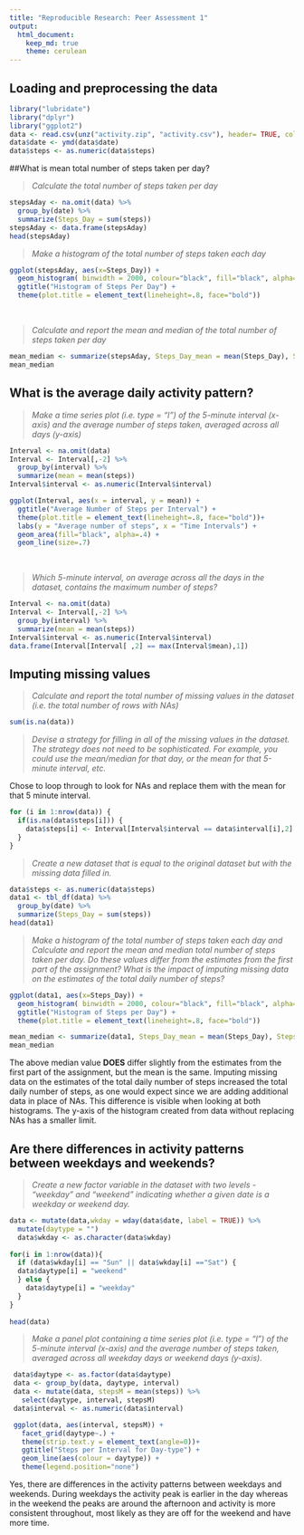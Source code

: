 ```yaml
---
title: "Reproducible Research: Peer Assessment 1"
output: 
  html_document:
    keep_md: true
    theme: cerulean
---
```


## Loading and preprocessing the data
```r
library("lubridate")
library("dplyr")
library("ggplot2")
data <- read.csv(unz("activity.zip", "activity.csv"), header= TRUE, colClasses = "character")
data$date <- ymd(data$date)
data$steps <- as.numeric(data$steps)
```

##What is mean total number of steps taken per day?

> *Calculate the total number of steps taken per day*

```r
stepsAday <- na.omit(data) %>%
  group_by(date) %>%
  summarize(Steps_Day = sum(steps))
stepsAday <- data.frame(stepsAday)
head(stepsAday)
```

> *Make a histogram of the total number of steps taken each day*

```r
ggplot(stepsAday, aes(x=Steps_Day)) +
  geom_histogram( binwidth = 2000, colour="black", fill="black", alpha=0.5) +
  ggtitle("Histogram of Steps Per Day") + 
  theme(plot.title = element_text(lineheight=.8, face="bold")) 
```

<br>

> *Calculate and report the mean and median of the total number of steps taken per day*

```r
mean_median <- summarize(stepsAday, Steps_Day_mean = mean(Steps_Day), Steps_Day_median = median(Steps_Day))
mean_median
```

## What is the average daily activity pattern?

> *Make a time series plot (i.e. type = "l") of the 5-minute interval (x-axis) and the average number of steps taken, averaged across all days (y-axis)*

```r
Interval <- na.omit(data)
Interval <- Interval[,-2] %>%
  group_by(interval) %>%
  summarize(mean = mean(steps))
Interval$interval <- as.numeric(Interval$interval)

ggplot(Interval, aes(x = interval, y = mean)) + 
  ggtitle("Average Number of Steps per Interval") + 
  theme(plot.title = element_text(lineheight=.8, face="bold"))+
  labs(y = "Average number of steps", x = "Time Intervals") +
  geom_area(fill="black", alpha=.4) +
  geom_line(size=.7)  
```

<br>

> *Which 5-minute interval, on average across all the days in the dataset, contains the maximum number of steps?*

```r
Interval <- na.omit(data)
Interval <- Interval[,-2] %>%
  group_by(interval) %>%
  summarize(mean = mean(steps))
Interval$interval <- as.numeric(Interval$interval)
data.frame(Interval[Interval[ ,2] == max(Interval$mean),1])
```

## Imputing missing values
> *Calculate and report the total number of missing values in the dataset (i.e. the total number of rows with NAs)*

```r
sum(is.na(data))
```

> *Devise a strategy for filling in all of the missing values in the dataset. The strategy does not need to be sophisticated. For example, you could use the mean/median for that day, or the mean for that 5-minute interval, etc.*

Chose to loop through to look for NAs and replace them with the mean for that 5 minute interval.

```r
for (i in 1:nrow(data)) {
  if(is.na(data$steps[i])) {
    data$steps[i] <- Interval[Interval$interval == data$interval[i],2]
  }
}
```

> *Create a new dataset that is equal to the original dataset but with the missing data filled in.*

```r
data$steps <- as.numeric(data$steps)
data1 <- tbl_df(data) %>%
  group_by(date) %>%
  summarize(Steps_Day = sum(steps))
head(data1)
```

> *Make a histogram of the total number of steps taken each day and Calculate and report the mean and median total number of steps taken per day. Do these values differ from the estimates from the first part of the assignment? What is the impact of imputing missing data on the estimates of the total daily number of steps?*

```r
ggplot(data1, aes(x=Steps_Day)) +
  geom_histogram( binwidth = 2000, colour="black", fill="black", alpha=.5) +
  ggtitle("Histogram of Steps per Day") + 
  theme(plot.title = element_text(lineheight=.8, face="bold"))

mean_median <- summarize(data1, Steps_Day_mean = mean(Steps_Day), Steps_Day_median = median(Steps_Day)) 
mean_median
```

The above median value **DOES** differ slightly from the estimates from the first part of the assignment, but the mean is the same. Imputing missing data on the estimates of the total daily number of steps increased the total daily number of steps, as one would expect since we are adding additional data in place of NAs. This difference is visible when looking at both histograms. The y-axis of the histogram created from data without replacing NAs has a smaller limit.

## Are there differences in activity patterns between weekdays and weekends?

> *Create a new factor variable in the dataset with two levels - "weekday" and "weekend" indicating whether a given date is a weekday or weekend day.*

```r
data <- mutate(data,wkday = wday(data$date, label = TRUE)) %>%
  mutate(daytype = "")
  data$wkday <- as.character(data$wkday)
  
for(i in 1:nrow(data)){
  if (data$wkday[i] == "Sun" || data$wkday[i] =="Sat") {
  data$daytype[i] = "weekend"
  } else {
    data$daytype[i] = "weekday"
  }
}
  
head(data)
```

> *Make a panel plot containing a time series plot (i.e. type = "l") of the 5-minute interval (x-axis) and the average number of steps taken, averaged across all weekday days or weekend days (y-axis).*

```r
 data$daytype <- as.factor(data$daytype)
 data <- group_by(data, daytype, interval)
 data <- mutate(data, stepsM = mean(steps)) %>%
   select(daytype, interval, stepsM)
 data$interval <- as.numeric(data$interval)

 ggplot(data, aes(interval, stepsM)) + 
   facet_grid(daytype~.) +
   theme(strip.text.y = element_text(angle=0))+
   ggtitle("Steps per Interval for Day-type") +
   geom_line(aes(colour = daytype)) +
   theme(legend.position="none") 
```

Yes, there are differences in the activity patterns between weekdays and weekends. During weekdays the activity peak is earlier in the day whereas in the weekend the peaks are around the afternoon and activity is more consistent throughout, most likely as they are off for the weekend and have more time.
